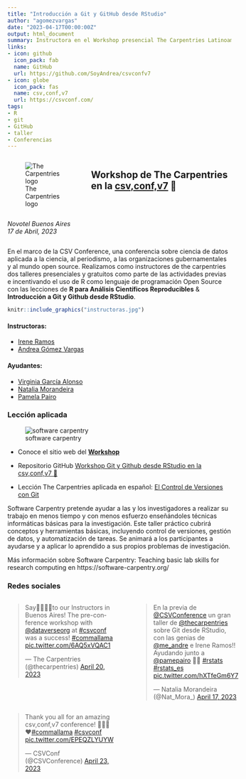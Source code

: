 ```yaml
---
title: "Introducción a Git y GitHub desde RStudio"
author: "agomezvargas"
date: "2023-04-17T00:00:00Z"
output: html_document
summary: Instructora en el Workshop presencial The Carpentries Latinoamérica en la csv,conf,v7.
links:
- icon: github
  icon_pack: fab
  name: GitHub
  url: https://github.com/SoyAndrea/csvconfv7
- icon: globe
  icon_pack: fas
  name: csv,conf,v7 
  url: https://csvconf.com/
tags:
- R
- git
- GitHub
- taller
- Conferencias
---
```



::: {style="display: grid; grid-template-columns: 1fr 2fr; grid-column-gap: 30px;"}
<div> 

![The Carpentries logo](https://carpentries.org/assets/img/TheCarpentries.svg)

</div>

<div> 

## **Workshop de The Carpentries  en la [csv,conf,v7](https://csvconf.com/)** 🦙

*Novotel Buenos Aires*
*17 de Abril, 2023*

</div>
:::


En el marco de la CSV Conference, una conferencia sobre ciencia de datos aplicada a la ciencia, al periodismo, a las organizaciones gubernamentales y al mundo open source. Realizamos como instructores de the carpentries dos talleres presenciales y gratuitos como parte de las actividades previas e incentivando el uso de R como lenguaje de programación Open Source con las lecciones de **R para Análisis Científicos Reproducibles** & **Introducción a Git y Github desde RStudio**.


```r
knitr::include_graphics("instructoras.jpg")

```


#### Instructoras:
- [Irene Ramos](https://github.com/iramosp/)
- [Andrea Gómez Vargas](https://github.com/SoyAndrea)

#### Ayudantes: 
- [Virginia García Alonso](https://github.com/virginiagarciaalonso)
- [Natalia Morandeira](https://github.com/nmorandeira)
- [Pamela Pairo](https://github.com/PamelaPairo)



### Lección aplicada

![software carpentry](https://user-images.githubusercontent.com/45582182/235040725-5cba4e16-b6d6-4003-984c-992707ff017a.png)

- Conoce el sitio web del [**Workshop**](https://virginiagarciaalonso.github.io/2023-04-17-csvconf-r-git/)


- Repositorio GitHub [Workshop Git y Github desde RStudio en la csv,conf,v7 🦙](https://github.com/SoyAndrea/csvconfv7)


- Lección The Carpentries aplicada en español: [El Control de Versiones con Git](https://swcarpentry.github.io/git-novice-es/)

Software Carpentry pretende ayudar a las y los investigadores a realizar su trabajo en menos tiempo y con menos esfuerzo enseñándoles técnicas informáticas básicas para la investigación. Este taller práctico cubrirá conceptos y herramientas básicas, incluyendo control de versiones, gestión de datos, y automatización de tareas. Se animará a los participantes a ayudarse y a aplicar lo aprendido a sus propios problemas de investigación.


Más información sobre Software Carpentry: Teaching basic lab skills for research computing en https://software-carpentry.org/


### Redes sociales

::: {style="display: grid; grid-template-columns: 1fr 1fr; grid-column-gap: 50px;"}
<div>

<blockquote class="twitter-tweet"><p lang="en" dir="ltr">Say👋🏾👋🏽to our Instructors in Buenos Aires! The pre-conference workshop with <a href="https://twitter.com/dataverseorg?ref_src=twsrc%5Etfw">@dataverseorg</a> at <a href="https://twitter.com/hashtag/csvconf?src=hash&amp;ref_src=twsrc%5Etfw">#csvconf</a> was a success! <a href="https://twitter.com/hashtag/commallama?src=hash&amp;ref_src=twsrc%5Etfw">#commallama</a> <a href="https://t.co/6AQ5xVQAC1">pic.twitter.com/6AQ5xVQAC1</a></p>&mdash; The Carpentries (@thecarpentries) <a href="https://twitter.com/thecarpentries/status/1649050567145299969?ref_src=twsrc%5Etfw">April 20, 2023</a></blockquote> <script async src="https://platform.twitter.com/widgets.js" charset="utf-8"></script> 

</div>


<div> 


<blockquote class="twitter-tweet"><p lang="es" dir="ltr">En la previa de <a href="https://twitter.com/CSVConference?ref_src=twsrc%5Etfw">@CSVConference</a> un gran taller de <a href="https://twitter.com/thecarpentries?ref_src=twsrc%5Etfw">@thecarpentries</a> sobre Git desde RStudio, con las genias de <a href="https://twitter.com/me_andre?ref_src=twsrc%5Etfw">@me_andre</a> e Irene Ramos!! Ayudando junto a <a href="https://twitter.com/pamepairo?ref_src=twsrc%5Etfw">@pamepairo</a> 💜💜 <a href="https://twitter.com/hashtag/rstats?src=hash&amp;ref_src=twsrc%5Etfw">#rstats</a> <a href="https://twitter.com/hashtag/rstats_es?src=hash&amp;ref_src=twsrc%5Etfw">#rstats_es</a> <a href="https://t.co/hXTfeGm6Y7">pic.twitter.com/hXTfeGm6Y7</a></p>&mdash; Natalia Morandeira (@Nat_Mora_) <a href="https://twitter.com/Nat_Mora_/status/1648054772358959119?ref_src=twsrc%5Etfw">April 17, 2023</a></blockquote> <script async src="https://platform.twitter.com/widgets.js" charset="utf-8"></script>

</div>


<div> 
<blockquote class="twitter-tweet"><p lang="en" dir="ltr">Thank you all for an amazing csv,conf,v7 conference! 🦙🇦🇷❤️<a href="https://twitter.com/hashtag/commallama?src=hash&amp;ref_src=twsrc%5Etfw">#commallama</a> <a href="https://twitter.com/hashtag/csvconf?src=hash&amp;ref_src=twsrc%5Etfw">#csvconf</a> <a href="https://t.co/EPEQZLYUYW">pic.twitter.com/EPEQZLYUYW</a></p>&mdash; CSVConf (@CSVConference) <a href="https://twitter.com/CSVConference/status/1650167368012759043?ref_src=twsrc%5Etfw">April 23, 2023</a></blockquote> <script async src="https://platform.twitter.com/widgets.js" charset="utf-8"></script>
</div>
:::